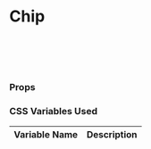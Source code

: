 
<Meta of={ChipStories} />

# Chip

<Canvas of={ChipStories.Variants} />

```jsx
import { Chip } from 'no-frills-ui';

// Render
<Chip label='Chip 1' />
```

### Props

<Controls of={ChipStories.Primary} />

### CSS Variables Used

| Variable Name | Description |
| :- | :- |
